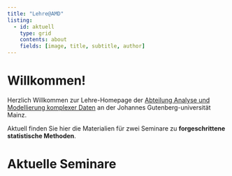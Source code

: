 ```yaml
---
title: "Lehre@AMD"
listing:
  - id: aktuell
    type: grid
    contents: about
    fields: [image, title, subtitle, author]
---
```


# Willkommen!

Herzlich Willkommen zur Lehre-Homepage der [Abteilung Analyse und Modellierung komplexer Daten](https://methoden.amd.psychologie.uni-mainz.de/) an der Johannes Gutenberg-universität Mainz.

Aktuell finden Sie hier die Materialien für zwei Seminare zu **forgeschrittene statistische Methoden**.

# Aktuelle Seminare

:::{#aktuell}
:::
